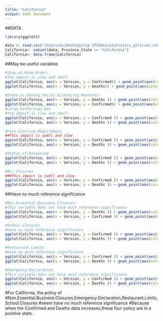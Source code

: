 ```yaml
---
title: "California"
output: html_document
---
```


##DATA
```r
library(ggplot2)

data <- read.csv("/Users/mx/Desktop/csp 571data/statistics_policies_combined.csv",header=TRUE)
California<- subset(data, Province_State == "California")
California<- data.frame(California)
```

##May be useful variables
```r
#Stay.at.Home.Order:
#the impact is slow and small
ggplot(California, aes(x = Version, y = Confirmed)) + geom_point(aes(color = Stay.at.Home.Order))
ggplot(California, aes(x = Version, y = Deaths)) + geom_point(aes(color = Stay.at.Home.Order))
 
#State.Is.Easing.Social.Distancing.Measures:
ggplot(California, aes(x = Version, y = Deaths )) + geom_point(aes(color=State.Is.Easing.Social.Distancing.Measures))
ggplot(California, aes(x = Version, y = Confirmed)) + geom_point(aes(color = State.Is.Easing.Social.Distancing.Measures))
#Large.Gatherings.Ban
#the impact is slow and small
ggplot(California, aes(x = Version, y = Confirmed )) + geom_point(aes(color = Large.Gatherings.Ban))
ggplot(California, aes(x = Version, y = Deaths )) + geom_point(aes(color = Large.Gatherings.Ban))

#Face.Covering.Requirement
##This impact is samll and slow
ggplot(California, aes(x = Version, y = Confirmed )) + geom_point(aes(color = Face.Covering.Requirement))
ggplot(California, aes(x = Version, y = Deaths )) + geom_point(aes(color = Face.Covering.Requirement))

#Status.of.Reopening
ggplot(California, aes(x = Version, y = Confirmed )) + geom_point(aes(color = Status.of.Reopening))
ggplot(California, aes(x = Version, y = Deaths )) + geom_point(aes(color = Status.of.Reopening))

#Bar.Closures
###This impact is samll and slow
ggplot(California, aes(x = Version, y = Confirmed )) + geom_point(aes(color = Bar.Closures))
ggplot(California, aes(x = Version, y = Deaths )) + geom_point(aes(color = Bar.Closures))
```

##Have no much reference significance

```r
#Non.Essential.Business.Closures:
#This variable does not have much reference significance
ggplot(California, aes(x = Version, y = Deaths )) + geom_point(aes(color = Non.Essential.Business.Closures))
ggplot(California, aes(x = Version, y = Confirmed )) + geom_point(aes(color = Non.Essential.Business.Closures))

#School.Closures
#have no much reference significance
ggplot(California, aes(x = Version, y = Confirmed )) + geom_point(aes(color = School.Closures))
ggplot(California, aes(x = Version, y = Deaths )) + geom_point(aes(color = School.Closures))

#Restaurant.Limits
#have no much reference significance
ggplot(California, aes(x = Version, y = Confirmed )) + geom_point(aes(color = Restaurant.Limits))
ggplot(California, aes(x = Version, y = Deaths )) + geom_point(aes(color = Restaurant.Limits))

#Emergency.Declaration
#This variable does not have much reference significance
ggplot(California, aes(x = Version, y = Confirmed )) + geom_point(aes(color = Emergency.Declaration))
ggplot(California, aes(x = Version, y = Deaths )) + geom_point(aes(color = Emergency.Declaration))
```

#For California, the policy of
#Non.Essential.Business.Closures,Emergency.Declaration,Restaurant.Limits,School.Closures
#seem have no much reference significance
#Because when the Confirmed and Deaths data increases,these four policy are in a positive state.
